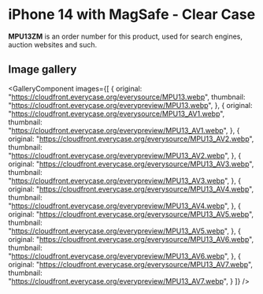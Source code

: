 
# iPhone 14  with MagSafe - Clear Case

<Callout type='info' emoji='👉🏻'>**MPU13ZM** is an order number for this product, used for search engines, auction websites and such.</Callout>

## Image gallery

<GalleryComponent
    images={[
      {
        original: "https://cloudfront.everycase.org/everysource/MPU13.webp",
        thumbnail: "https://cloudfront.everycase.org/everypreview/MPU13.webp",
      },
      {
        original: "https://cloudfront.everycase.org/everysource/MPU13_AV1.webp",
        thumbnail: "https://cloudfront.everycase.org/everypreview/MPU13_AV1.webp",
      },
      {
        original: "https://cloudfront.everycase.org/everysource/MPU13_AV2.webp",
        thumbnail: "https://cloudfront.everycase.org/everypreview/MPU13_AV2.webp",
      },
      {
        original: "https://cloudfront.everycase.org/everysource/MPU13_AV3.webp",
        thumbnail: "https://cloudfront.everycase.org/everypreview/MPU13_AV3.webp",
      },
      {
        original: "https://cloudfront.everycase.org/everysource/MPU13_AV4.webp",
        thumbnail: "https://cloudfront.everycase.org/everypreview/MPU13_AV4.webp",
      },
      {
        original: "https://cloudfront.everycase.org/everysource/MPU13_AV5.webp",
        thumbnail: "https://cloudfront.everycase.org/everypreview/MPU13_AV5.webp",
      },
      {
        original: "https://cloudfront.everycase.org/everysource/MPU13_AV6.webp",
        thumbnail: "https://cloudfront.everycase.org/everypreview/MPU13_AV6.webp",
      },
      {
        original: "https://cloudfront.everycase.org/everysource/MPU13_AV7.webp",
        thumbnail: "https://cloudfront.everycase.org/everypreview/MPU13_AV7.webp",
      }
    ]}
  />
